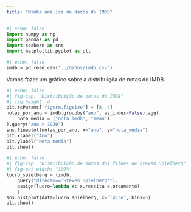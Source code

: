 ```yaml
---
title: "Minha análise de dados do IMDB"
---
```


```python
#| echo: false
import numpy as np
import pandas as pd
import seaborn as sns
import matplotlib.pyplot as plt
```

```python
#| echo: false
imdb = pd.read_csv("../dados/imdb.csv")
```

Vamos fazer um gráfico sobre a distribuiçõa de notas do IMDB.

```python
#| echo: false
#| fig-cap: "Distribuição de notas do IMDB"
#| fig.height: 4
plt.rcParams['figure.figsize'] = [8, 4]
notas_por_ano = imdb.groupby("ano", as_index=False).agg(
    nota_media = ("nota_imdb", "mean")
).query("ano > 1930")
sns.lineplot(notas_por_ano, x="ano", y="nota_media")
plt.xlabel("Ano")
plt.ylabel("Nota média")
plt.show()
```

```python
#| echo: false
#| fig-cap: "Distribuição de notas dos filmes de Steven Spielberg"
#| fig-out-width: "100%"
lucro_spielberg = (imdb.
    query("direcao=='Steven Spielberg'").
    assign(lucro=lambda x: x.receita-x.orcamento)
    )
sns.histplot(data=lucro_spielberg, x="lucro", bins=5)
plt.show()
```



